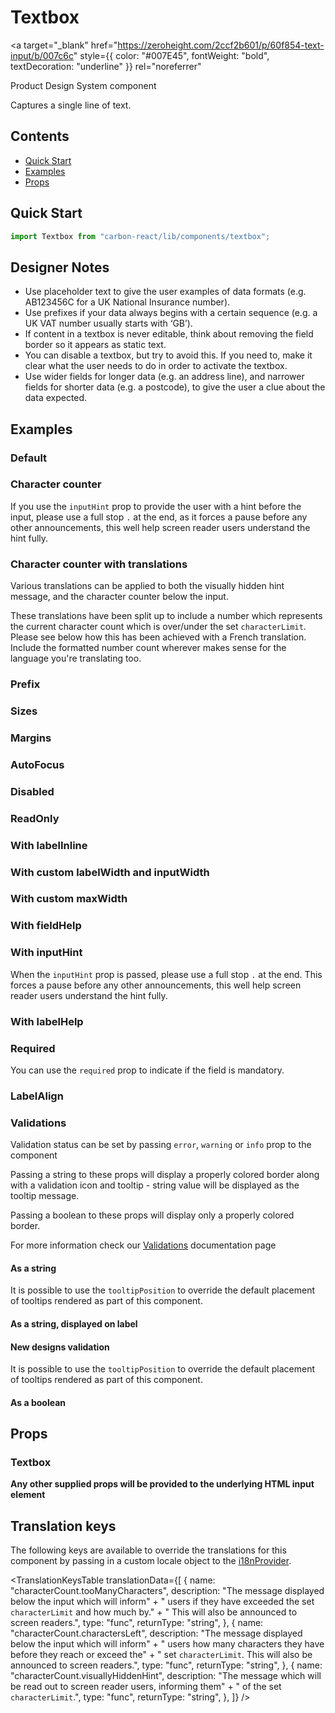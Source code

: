 

<Meta title="Textbox" of={TextboxStories} />

# Textbox

<a
  target="_blank"
  href="https://zeroheight.com/2ccf2b601/p/60f854-text-input/b/007c6c"
  style={{ color: "#007E45", fontWeight: "bold", textDecoration: "underline" }}
  rel="noreferrer"
>
  Product Design System component
</a>

Captures a single line of text.

## Contents

- [Quick Start](#quick-start)
- [Examples](#examples)
- [Props](#props)

## Quick Start

```javascript
import Textbox from "carbon-react/lib/components/textbox";
```

## Designer Notes

- Use placeholder text to give the user examples of data formats (e.g. AB123456C for a UK National Insurance number).
- Use prefixes if your data always begins with a certain sequence (e.g. a UK VAT number usually starts with ‘GB’).
- If content in a textbox is never editable, think about removing the field border so it appears as static text.
- You can disable a textbox, but try to avoid this. If you need to, make it clear what the user needs to do in order to activate the textbox.
- Use wider fields for longer data (e.g. an address line), and narrower fields for shorter data (e.g. a postcode), to give the user a clue about the data expected.

## Examples

### Default

<Canvas of={TextboxStories.Default} />

### Character counter

If you use the `inputHint` prop to provide the user with a hint before the input, please use a full stop `.` at the end,
as it forces a pause before any other announcements, this well help screen reader users understand the hint fully.

<Canvas of={TextboxStories.CharacterCounter} />

### Character counter with translations

Various translations can be applied to both the visually hidden hint message, and the character
counter below the input.

These translations have been split up to include a number which represents the current character count which
is over/under the set `characterLimit`. Please see below how this has been achieved with a French translation.
Include the formatted number count wherever makes sense for the language you're translating too.

<Canvas of={TextboxStories.CharacterCounterTranslations} />

### Prefix

<Canvas of={TextboxStories.Prefix} />

### Sizes

<Canvas of={TextboxStories.Sizes} />

### Margins

<Canvas of={TextboxStories.Margins} />

### AutoFocus

<Canvas of={TextboxStories.AutoFocus} />

### Disabled

<Canvas of={TextboxStories.Disabled} />

### ReadOnly

<Canvas of={TextboxStories.ReadOnly} />

### With labelInline

<Canvas of={TextboxStories.WithLabelInline} />

### With custom labelWidth and inputWidth

<Canvas of={TextboxStories.WithCustomLabelWidthAndInputWidth} />

### With custom maxWidth

<Canvas of={TextboxStories.WithCustomMaxWidth} />

### With fieldHelp

<Canvas of={TextboxStories.WithFieldHelp} />

### With inputHint

When the `inputHint` prop is passed, please use a full stop `.` at the end. This forces a pause
before any other announcements, this well help screen reader users understand the hint fully.

<Canvas of={TextboxStories.WithInputHint} />

### With labelHelp

<Canvas of={TextboxStories.WithLabelHelp} />

### Required

You can use the `required` prop to indicate if the field is mandatory.

<Canvas of={TextboxStories.Required} />

### LabelAlign

<Canvas of={TextboxStories.LabelAlign} />

### Validations

Validation status can be set by passing `error`, `warning` or `info` prop to the component

Passing a string to these props will display a properly colored border along with a validation icon and tooltip - string value will be displayed as the tooltip message.

Passing a boolean to these props will display only a properly colored border.

For more information check our [Validations](../?path=/docs/documentation-validations--docs) documentation page

#### As a string

<Canvas of={TextboxStories.ValidationsAsAString} />

It is possible to use the `tooltipPosition` to override the default placement of tooltips rendered as part of this component.

<Canvas of={TextboxStories.ValidationsAsAStringWithTooltipCustom} />

#### As a string, displayed on label

<Canvas of={TextboxStories.ValidationsAsAStringDisplayedOnLabel} />

#### New designs validation

<Canvas of={TextboxStories.NewDesignsValidation} />

It is possible to use the `tooltipPosition` to override the default placement of tooltips rendered as part of this component.

<Canvas of={TextboxStories.ValidationsAsAStringWithTooltipDefault} />

#### As a boolean

<Canvas of={TextboxStories.ValidationsAsABoolean} />

## Props

### Textbox

<ArgTypes of={TextboxStories} />

**Any other supplied props will be provided to the underlying HTML input element**

## Translation keys

The following keys are available to override the translations for this component by passing in a custom locale object to the
[i18nProvider](../?path=/docs/documentation-i18n--docs).

<TranslationKeysTable
  translationData={[
    {
      name: "characterCount.tooManyCharacters",
      description:
        "The message displayed below the input which will inform" +
        " users if they have exceeded the set `characterLimit` and how much by." +
        " This will also be announced to screen readers.",
      type: "func",
      returnType: "string",
    },
    {
      name: "characterCount.charactersLeft",
      description:
        "The message displayed below the input which will inform" +
        " users how many characters they have before they reach or exceed the" +
        " set `characterLimit`. This will also be announced to screen readers.",
      type: "func",
      returnType: "string",
    },
    {
      name: "characterCount.visuallyHiddenHint",
      description:
        "The message which will be read out to screen reader users, informing them" +
        " of the set `characterLimit`.",
      type: "func",
      returnType: "string",
    },
  ]}
/>
